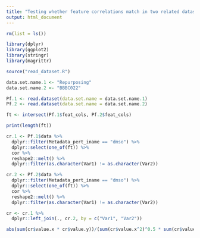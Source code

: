 ```yaml
---
title: "Testing whether feature correlations match in two related datasets"
output: html_document
---
```


```r

rm(list = ls())

library(dplyr)
library(ggplot2)
library(stringr)
library(magrittr)

source("read_dataset.R")

data.set.name.1 <- "Repurposing"
data.set.name.2 <- "BBBC022"

Pf.1 <- read.dataset(data.set.name = data.set.name.1)
Pf.2 <- read.dataset(data.set.name = data.set.name.2)

ft <- intersect(Pf.1$feat_cols, Pf.2$feat_cols)

print(length(ft))

cr.1 <- Pf.1$data %>%
  dplyr::filter(Metadata_pert_iname == "dmso") %>%
  dplyr::select(one_of(ft)) %>%
  cor %>%
  reshape2::melt() %>%
  dplyr::filter(as.character(Var1) != as.character(Var2)) 

cr.2 <- Pf.2$data %>%
  dplyr::filter(Metadata_pert_iname == "dmso") %>%
  dplyr::select(one_of(ft)) %>%
  cor %>%
  reshape2::melt() %>%
  dplyr::filter(as.character(Var1) != as.character(Var2)) 

cr <- cr.1 %>%
  dplyr::left_join(., cr.2, by = c("Var1", "Var2"))

abs(sum(cr$value.x * cr$value.y))/(sum(cr$value.x^2)^0.5 * sum(cr$value.y^2)^0.5)

```
